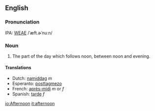 ==English==
===Pronunciation===
IPA: [[WEAE]] /ˈæft.ɚˈnuːn/

===Noun===
# The part of the day which follows noon, between noon and  evening.


====Translations====
*Dutch: [[namiddag]] ''m''
*Esperanto: [[posttagmezo]]
*French: [[après-midi]] ''m'' or ''f''
*Spanish: [[tarde]] ''f''

[[io:Afternoon]]
[[it:afternoon]]